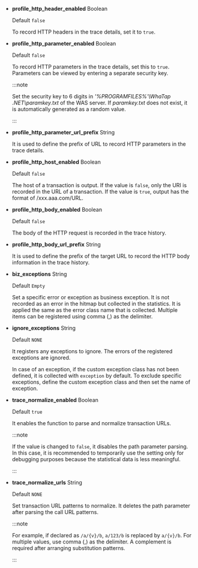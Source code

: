 -   **profile_http_header_enabled** <span class='type'>Boolean</span>

    Default `false`

    To record HTTP headers in the trace details, set it to `true`.

-   **profile_http_parameter_enabled** <span class='type'>Boolean</span><ScrollToLink anchor='profile_http_parameter' />

    Default `false`

    To record HTTP parameters in the trace details, set this to `true`. Parameters can be viewed by entering a separate security key.

    :::note

    Set the security key to 6 digits in _'%PROGRAMFILES%'\\WhaTap .NET\\paramkey.txt_ of the WAS server. If _paramkey.txt_ does not exist, it is automatically generated as a random value.

    :::

-   **profile_http_parameter_url_prefix** <span class='type'>String</span>

    It is used to define the prefix of URL to record HTTP parameters in the trace details.

-   **profile_http_host_enabled** <span class='type'>Boolean</span>

    Default `false`

    The host of a transaction is output. If the value is `false`, only the URI is recorded in the URL of a transaction. If the value is `true`, output has the format of /xxx.aaa.com/URL.

-   **profile_http_body_enabled** <span class='type'>Boolean</span>

    Default `false`

    The body of the HTTP request is recorded in the trace history.

-   **profile_http_body_url_prefix** <span class='type'>String</span>

    It is used to define the prefix of the target URL to record the HTTP body information in the trace history.

-   **biz_exceptions** <span class='type'>String</span>

    Default `Empty`

    Set a specific error or exception as business exception. It is not recorded as an error in the hitmap but collected in the statistics. It is applied the same as the error class name that is collected. Multiple items can be registered using comma (,) as the delimiter.

-   **ignore_exceptions** <span class='type'>String</span>

    Default `NONE`

    It registers any exceptions to ignore. The errors of the registered exceptions are ignored.

    In case of an exception, if the custom exception class has not been defined, it is collected with `exception` by default. To exclude specific exceptions, define the custom exception class and then set the name of exception.

-   **trace_normalize_enabled** <span class='type'>Boolean</span>

    Default `true`

    It enables the function to parse and normalize transaction URLs.

    :::note

    If the value is changed to `false`, it disables the path parameter parsing. In this case, it is recommended to temporarily use the setting only for debugging purposes because the statistical data is less meaningful.

    :::

-   **trace_normalize_urls** <span class='type'>String</span>

    Default `NONE`

    Set transaction URL patterns to normalize. It deletes the path parameter after parsing the call URL patterns.

    :::note

    For example, if declared as `/a/{v}/b`, `a/123/b` is replaced by `a/{v}/b`. For multiple values, use comma (,) as the delimiter. A complement is required after arranging substitution patterns.

    :::
